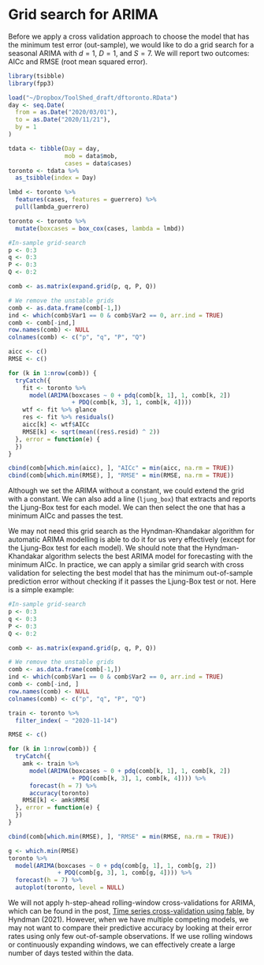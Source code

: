 # Grid search for ARIMA

Before we apply a cross validation approach to choose the model that has the minimum test error (out-sample), we would like to do a grid search for a seasonal ARIMA with $d=1$, $D=1$, and $S=7$.  We will report two outcomes: AICc and RMSE (root mean squared error).

```r
library(tsibble)
library(fpp3)

load("~/Dropbox/ToolShed_draft/dftoronto.RData")
day <- seq.Date(
  from = as.Date("2020/03/01"),
  to = as.Date("2020/11/21"),
  by = 1
)

tdata <- tibble(Day = day,
                mob = data$mob,
                cases = data$cases)
toronto <- tdata %>%
  as_tsibble(index = Day)

lmbd <- toronto %>%
  features(cases, features = guerrero) %>%
  pull(lambda_guerrero)

toronto <- toronto %>%
  mutate(boxcases = box_cox(cases, lambda = lmbd))
```
  
```r
#In-sample grid-search
p <- 0:3
q <- 0:3
P <- 0:3
Q <- 0:2

comb <- as.matrix(expand.grid(p, q, P, Q))

# We remove the unstable grids
comb <- as.data.frame(comb[-1,])
ind <- which(comb$Var1 == 0 & comb$Var2 == 0, arr.ind = TRUE)
comb <- comb[-ind,]
row.names(comb) <- NULL
colnames(comb) <- c("p", "q", "P", "Q")

aicc <- c()
RMSE <- c()

for (k in 1:nrow(comb)) {
  tryCatch({
    fit <- toronto %>%
      model(ARIMA(boxcases ~ 0 + pdq(comb[k, 1], 1, comb[k, 2])
                  + PDQ(comb[k, 3], 1, comb[k, 4])))
    wtf <- fit %>% glance
    res <- fit %>% residuals()
    aicc[k] <- wtf$AICc
    RMSE[k] <- sqrt(mean((res$.resid) ^ 2))
  }, error = function(e) {
  })
}

cbind(comb[which.min(aicc), ], "AICc" = min(aicc, na.rm = TRUE))
cbind(comb[which.min(RMSE), ], "RMSE" = min(RMSE, na.rm = TRUE))
```

Although we set the ARIMA without a constant, we could extend the grid with a constant. We can also add a line (`ljung_box`) that extracts and reports the Ljung-Box test for each model.  We can then select the one that has a minimum AICc and passes the test.
  
We may not need this grid search as the Hyndman-Khandakar algorithm for automatic ARIMA modelling is able to do it for us very effectively (except for the Ljung-Box test for each model).  We should note that the Hyndman-Khandakar algorithm selects the best ARIMA model for forecasting with the minimum AICc. In practice, we can apply a similar grid search with cross validation for selecting the best model that has the minimum out-of-sample prediction error without checking if it passes the Ljung-Box test or not.  Here is a simple example:

```r
#In-sample grid-search
p <- 0:3
q <- 0:3
P <- 0:3
Q <- 0:2

comb <- as.matrix(expand.grid(p, q, P, Q))

# We remove the unstable grids
comb <- as.data.frame(comb[-1,])
ind <- which(comb$Var1 == 0 & comb$Var2 == 0, arr.ind = TRUE)
comb <- comb[-ind, ]
row.names(comb) <- NULL
colnames(comb) <- c("p", "q", "P", "Q")

train <- toronto %>%
  filter_index( ~ "2020-11-14")

RMSE <- c()

for (k in 1:nrow(comb)) {
  tryCatch({
    amk <- train %>%
      model(ARIMA(boxcases ~ 0 + pdq(comb[k, 1], 1, comb[k, 2])
                  + PDQ(comb[k, 3], 1, comb[k, 4]))) %>%
      forecast(h = 7) %>%
      accuracy(toronto)
    RMSE[k] <- amk$RMSE
  }, error = function(e) {
  })
}

cbind(comb[which.min(RMSE), ], "RMSE" = min(RMSE, na.rm = TRUE))

g <- which.min(RMSE)
toronto %>%
  model(ARIMA(boxcases ~ 0 + pdq(comb[g, 1], 1, comb[g, 2])
              + PDQ(comb[g, 3], 1, comb[g, 4]))) %>%
  forecast(h = 7) %>%
  autoplot(toronto, level = NULL)
```
  
We will not apply h-step-ahead rolling-window cross-validations for ARIMA, which can be found in the post, [Time series cross-validation using fable](https://robjhyndman.com/hyndsight/tscv-fable/), by Hyndman (2021).  However, when we have multiple competing models, we may not want to compare their predictive accuracy by looking at their error rates using only few out-of-sample observations.  If we use rolling windows or continuously expanding windows, we can effectively create a large number of days tested within the data.       


